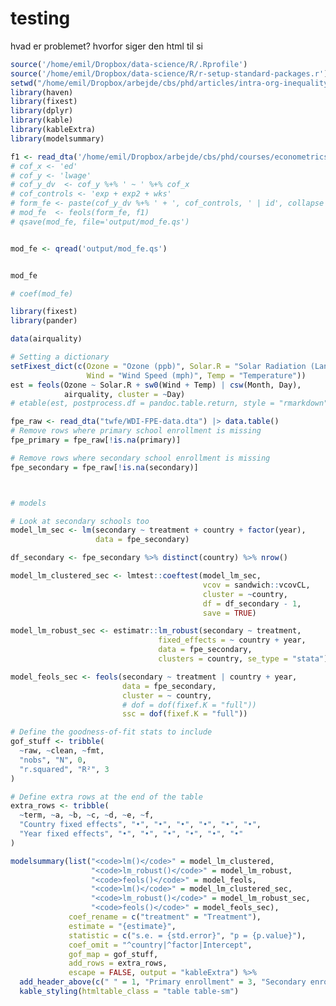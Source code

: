 # testing


hvad er problemet? hvorfor siger den html til si




```r

source('/home/emil/Dropbox/data-science/R/.Rprofile')
source('/home/emil/Dropbox/data-science/R/r-setup-standard-packages.r')
setwd("/home/emil/Dropbox/arbejde/cbs/phd/articles/intra-org-inequality")
library(haven)
library(fixest)
library(dplyr)
library(kable)
library(kableExtra)
library(modelsummary)

f1 <- read_dta('/home/emil/Dropbox/arbejde/cbs/phd/courses/econometrics-course/07-paneldata/07-paneldata-lecture-wagecps.dta') %>% data.table()
# cof_x <- 'ed'
# cof_y <- 'lwage'
# cof_y_dv  <- cof_y %+% ' ~ ' %+% cof_x
# cof_controls <- 'exp + exp2 + wks'
# form_fe <- paste(cof_y_dv %+% ' + ', cof_controls, ' | id', collapse = ' + ') %>%  as.formula()
# mod_fe  <- feols(form_fe, f1)
# qsave(mod_fe, file='output/mod_fe.qs')


mod_fe <- qread('output/mod_fe.qs')


mod_fe

# coef(mod_fe)

library(fixest)
library(pander)

data(airquality)

# Setting a dictionary 
setFixest_dict(c(Ozone = "Ozone (ppb)", Solar.R = "Solar Radiation (Langleys)",
                 Wind = "Wind Speed (mph)", Temp = "Temperature"))
est = feols(Ozone ~ Solar.R + sw0(Wind + Temp) | csw(Month, Day), 
            airquality, cluster = ~Day)
# etable(est, postprocess.df = pandoc.table.return, style = "rmarkdown")

```



```r

fpe_raw <- read_dta("twfe/WDI-FPE-data.dta") |> data.table()
# Remove rows where primary school enrollment is missing
fpe_primary = fpe_raw[!is.na(primary)]

# Remove rows where secondary school enrollment is missing
fpe_secondary = fpe_raw[!is.na(secondary)]



# models 

# Look at secondary schools too
model_lm_sec <- lm(secondary ~ treatment + country + factor(year),
                   data = fpe_secondary)

df_secondary <- fpe_secondary %>% distinct(country) %>% nrow()

model_lm_clustered_sec <- lmtest::coeftest(model_lm_sec,
                                           vcov = sandwich::vcovCL,
                                           cluster = ~country,
                                           df = df_secondary - 1,
                                           save = TRUE)

model_lm_robust_sec <- estimatr::lm_robust(secondary ~ treatment,
                                 fixed_effects = ~ country + year,
                                 data = fpe_secondary,
                                 clusters = country, se_type = "stata")

model_feols_sec <- feols(secondary ~ treatment | country + year,
                         data = fpe_secondary,
                         cluster = ~ country,
                         # dof = dof(fixef.K = "full"))
                         ssc = dof(fixef.K = "full"))

# Define the goodness-of-fit stats to include
gof_stuff <- tribble(
  ~raw, ~clean, ~fmt,
  "nobs", "N", 0,
  "r.squared", "R²", 3
)

# Define extra rows at the end of the table
extra_rows <- tribble(
  ~term, ~a, ~b, ~c, ~d, ~e, ~f,
  "Country fixed effects", "•", "•", "•", "•", "•", "•",
  "Year fixed effects", "•", "•", "•", "•", "•", "•"
)

modelsummary(list("<code>lm()</code>" = model_lm_clustered,
                  "<code>lm_robust()</code>" = model_lm_robust,
                  "<code>feols()</code>" = model_feols,
                  "<code>lm()</code>" = model_lm_clustered_sec,
                  "<code>lm_robust()</code>" = model_lm_robust_sec,
                  "<code>feols()</code>" = model_feols_sec),
             coef_rename = c("treatment" = "Treatment"),
             estimate = "{estimate}",
             statistic = c("s.e. = {std.error}", "p = {p.value}"),
             coef_omit = "^country|^factor|Intercept",
             gof_map = gof_stuff,
             add_rows = extra_rows,
             escape = FALSE, output = "kableExtra") %>%
  add_header_above(c(" " = 1, "Primary enrollment" = 3, "Secondary enrollment" = 3)) %>%
  kable_styling(htmltable_class = "table table-sm")


```

<!--

# trash




```r
library('knitr')
library('kableExtra')
library('formattable') 


f1 <- fread('output/table-team-moves-type_lmarket.csv', sep=';')

f1 %>% kable('html') %>% kable_styling(bootstrap_options=qc(striped), position='left', fixed_thead=T)  %>% kable_paper('hover', full_width=TRUE)  


```

-->




